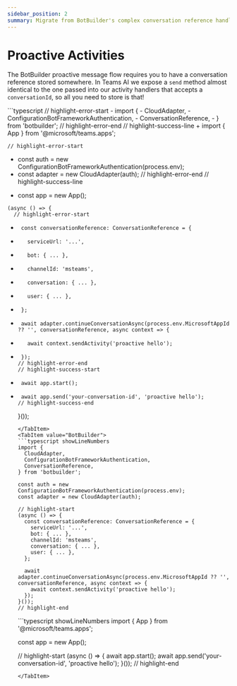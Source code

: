 ```yaml
---
sidebar_position: 2
summary: Migrate from BotBuilder's complex conversation reference handling to Teams AI's simple conversation ID-based proactive messaging.
---
```



# Proactive Activities

The BotBuilder proactive message flow requires you to have a conversation reference stored somewhere. In Teams AI
we expose a `send` method almost identical to the one passed into our activity handlers that accepts a `conversationId`,
so all you need to store is that!

<Tabs groupId="sending-activities">
  <TabItem value="Diff" default>
    ```typescript
    // highlight-error-start
-    import {
-      CloudAdapter,
-      ConfigurationBotFrameworkAuthentication,
-      ConversationReference,
-    } from 'botbuilder';
    // highlight-error-end
    // highlight-success-line
+    import { App } from '@microsoft/teams.apps';

    // highlight-error-start
-    const auth = new ConfigurationBotFrameworkAuthentication(process.env);
-    const adapter = new CloudAdapter(auth);
    // highlight-error-end
    // highlight-success-line
+    const app = new App();

    (async () => {
      // highlight-error-start
-      const conversationReference: ConversationReference = {
-        serviceUrl: '...',
-        bot: { ... },
-        channelId: 'msteams',
-        conversation: { ... },
-        user: { ... },
-      };

-      await adapter.continueConversationAsync(process.env.MicrosoftAppId ?? '', conversationReference, async context => {
-        await context.sendActivity('proactive hello');
-      });
      // highlight-error-end
      // highlight-success-start
+      await app.start();
+      await app.send('your-conversation-id', 'proactive hello');
      // highlight-success-end
    }());
    ```
  </TabItem>
  <TabItem value="BotBuilder">
    ```typescript showLineNumbers
    import {
      CloudAdapter,
      ConfigurationBotFrameworkAuthentication,
      ConversationReference,
    } from 'botbuilder';

    const auth = new ConfigurationBotFrameworkAuthentication(process.env);
    const adapter = new CloudAdapter(auth);

    // highlight-start
    (async () => {
      const conversationReference: ConversationReference = {
        serviceUrl: '...',
        bot: { ... },
        channelId: 'msteams',
        conversation: { ... },
        user: { ... },
      };

      await adapter.continueConversationAsync(process.env.MicrosoftAppId ?? '', conversationReference, async context => {
        await context.sendActivity('proactive hello');
      });
    }());
    // highlight-end
    ```
  </TabItem>
  <TabItem value="Teams AI">
    ```typescript showLineNumbers
    import { App } from '@microsoft/teams.apps';

    const app = new App();

    // highlight-start
    (async () => {
      await app.start();
      await app.send('your-conversation-id', 'proactive hello');
    }());
    // highlight-end
    ```
  </TabItem>
</Tabs>
